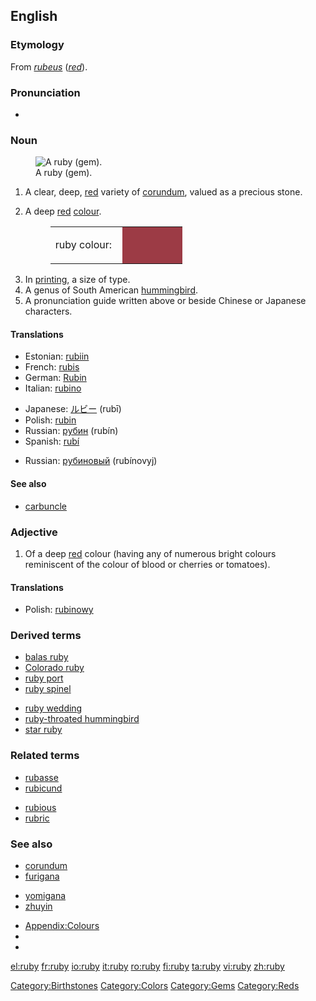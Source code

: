 {{see|Ruby}}
==English==

===Etymology===
From {{L.}} ''[[rubeus]]'' (''[[red]]'').

===Pronunciation===
*{{rhymes|uːbi}}

===Noun===
{{en-noun|rubies}}
[[Image:Ruby cristal.jpg|thumb|A ruby (gem).]]
# A clear, deep, [[red]] variety of [[corundum]], valued as a precious stone.
# {{colour}} A deep [[red]] [[colour]].
#:<table><tr><td>ruby colour: &nbsp;</td><td bgcolor="#9C3B45" width="80">&nbsp; </td></tr></table>
# In [[printing]], a size of type.
# A genus of South American [[hummingbird]].
# A pronunciation guide written above or beside Chinese or Japanese characters.

====Translations====
{{trans-top|type of gem}}
*Estonian: [[rubiin]]
*French: [[rubis]] {{m}} 
*German: [[Rubin]] {{m}} 
*Italian: [[rubino]] {{m}} 
{{trans-mid}}
*Japanese: [[ルビー]] (rubī)
*Polish: [[rubin]] {{m}}
*Russian: [[рубин]] (rubín) {{m}}
*Spanish: [[rubí]] {{m}}
{{trans-bottom}}

{{trans-top|colour}}
{{trans-mid}}
*Russian: [[рубиновый]] (rubínovyj)
{{trans-bottom}}

{{trans-top|size of typeface}}
{{trans-mid}}
{{trans-bottom}}

{{trans-top|hummingbird}}
{{trans-mid}}
{{trans-bottom}}

{{trans-top|pronunciation guide}}
{{trans-mid}}
{{trans-bottom}}

====See also====
*[[carbuncle]]

===Adjective===
{{en-adj}}

# {{colour}} Of a deep [[red]] colour (having any of numerous bright colours reminiscent of the colour of blood or cherries or tomatoes).

====Translations====
{{trans-top|colour}}
{{trans-mid}}
*Polish: [[rubinowy]]
{{trans-bottom}}

===Derived terms===
{{top2}}
*[[balas ruby]]
*[[Colorado ruby]]
*[[ruby port]]
*[[ruby spinel]]
{{mid2}}
*[[ruby wedding]]
*[[ruby-throated hummingbird]]
*[[star ruby]]
{{bottom}}

===Related terms===
{{top2}}
*[[rubasse]]
*[[rubicund]]
{{mid2}}
*[[rubious]]
*[[rubric]]
{{bottom}}

===See also===
{{top2}}
*[[corundum]]
*[[furigana]]
{{mid2}}
*[[yomigana]]
*[[zhuyin]]
{{bottom}}

*[[Wiktionary_Appendix:Colours|Appendix:Colours]]
*{{pedialite|Ruby}}
*{{pedialite|Ruby characters}}

[[Category:Birthstones]]
[[Category:Colors]]
[[Category:Gems]]
[[Category:Reds]]

[[el:ruby]]
[[fr:ruby]]
[[io:ruby]]
[[it:ruby]]
[[ro:ruby]]
[[fi:ruby]]
[[ta:ruby]]
[[vi:ruby]]
[[zh:ruby]]